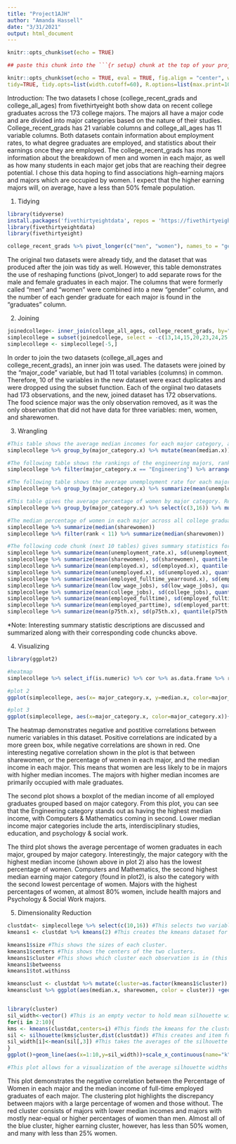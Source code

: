 ```yaml
---
title: "Project1AJH"
author: "Amanda Hassell"
date: "3/31/2021"
output: html_document
---
```


```r
knitr::opts_chunk$set(echo = TRUE)
```

```r
## paste this chunk into the ```{r setup} chunk at the top of your project 1 .Rmd file

knitr::opts_chunk$set(echo = TRUE, eval = TRUE, fig.align = "center", warning = F, message = F,
tidy=TRUE, tidy.opts=list(width.cutoff=60), R.options=list(max.print=100))
```

Introduction:
  The two datasets I chose (college_recent_grads and college_all_ages) from fivethirtyeight both show data on recent college graduates across the 173 college majors. The majors all have a major code and are divided into major categories based on the nature of their studies. College_recent_grads has 21 variable columns and college_all_ages has 11 variable columns. Both datasets contain information about employment rates, to what degree graduates are employed, and statistics about their earnings once they are employed. The college_recent_grads has more information about the breakdown of men and women in each major, as well as how many students in each major get jobs that are reaching their degree potential. I chose this data hoping to find associations high-earning majors and majors which are occupied by women. I expect that the higher earning majors will, on average, have a less than 50% female population.  


1. Tidying
```r
library(tidyverse)
install.packages('fivethirtyeightdata', repos = 'https://fivethirtyeightdata.github.io/drat/', type = 'source')
library(fivethirtyeightdata)
library(fivethirtyeight)

college_recent_grads %>% pivot_longer(c("men", "women"), names_to = "gender", values_to= "graduates" ) %>% group_by(major_category) 
```
The original two datasets were already tidy, and the dataset that was produced after the join was tidy as well. However, this table demonstrates the use of reshaping functions (pivot_longer) to add separate rows for the male and female graduates in each major. The columns that were formerly called "men" and "women" were combined into a new "gender" column, and the number of each gender graduate for each major is found in the "graduates" column. 

2. Joining
```r
joinedcollege<- inner_join(college_all_ages, college_recent_grads, by="major_code")
simplecollege = subset(joinedcollege, select = -c(13,14,15,20,23,24,25,26,27,28))
simplecollege <- simplecollege[-5,]

```
In order to join the two datasets (college_all_ages and college_recent_grads), an inner join was used. The datasets were joined by the "major_code" variable, but had 11 total variables (columns) in common. Therefore, 10 of the variables in the new dataset were exact duplicates and were dropped using the subset function. Each of the orgiinal two datasets had 173 observations, and the new, joined dataset  has 172 observations. The food science major was the only observation removed, as it was the only observation that did not have data for three variables: men, women, and sharewomen. 

3. Wrangling
```r
#This table shows the average median incomes for each major category, and reveals that engineering has the highest median income as a major category, at $77,758.62 per year. 
simplecollege %>% group_by(major_category.x) %>% mutate(mean(median.x)) %>% summarize(mean(median.x)) 

#The following table shows the rankings of the engineering majors, ranked in order of descending median income. Since engineering has the highest median income as a major category, petroleum engineering is found to be the highest earning major overall. 
simplecollege %>% filter(major_category.x == "Engineering") %>% arrange(rank)

#The following table shows the average unemployment rate for each major category. The arts majors have the highest unemployment rate after graduation, at 8.76%, and Psychology & Social Work has the second highest unemployment rate, at 7.8%
simplecollege %>% group_by(major_category.x) %>% summarize(mean(unemployment_rate.x))

#This table gives the average percentage of women by major category. Results of this statistic are shown and explained in the Visualizing section. 
simplecollege %>% group_by(major_category.x) %>% select(c(3,16)) %>% mutate(mean(sharewomen)) %>% arrange(desc(mean(sharewomen)))

#The median percentage of women in each major across all college graduates is 53.4%, while the median percentage of women in majors in the top 10 ranked majors (by median earnings) was much lower, at only 14.9%. 
simplecollege %>% summarize(median(sharewomen))
simplecollege %>% filter(rank < 11) %>% summarize(median(sharewomen))

#The following code chunk (next 10 tables) gives summary statistics for 10 numeric variables. 
simplecollege %>% summarize(mean(unemployment_rate.x), sd(unemployment_rate.x), quantile(unemployment_rate.x), min(unemployment_rate.x), max(unemployment_rate.x)) #The average unemployment rate across all of the recent college graduates is 5.74%.
simplecollege %>% summarize(mean(sharewomen), sd(sharewomen), quantile(sharewomen), min(sharewomen), max(sharewomen)) #The study population of college graduates includes 52.2% women.  
simplecollege %>% summarize(mean(employed.x), sd(employed.x), quantile(employed.x), min(employed.x), max(employed.x)) #
simplecollege %>% summarize(mean(unemployed.x), sd(unemployed.x), quantile(unemployed.x), min(unemployed.x), max(unemployed.x))
simplecollege %>% summarize(mean(employed_fulltime_yearround.x), sd(employed_fulltime_yearround.x), quantile(employed_fulltime_yearround.x), min(employed_fulltime_yearround.x), max(employed_fulltime_yearround.x))
simplecollege %>% summarize(mean(low_wage_jobs), sd(low_wage_jobs), quantile(low_wage_jobs), min(low_wage_jobs), max(low_wage_jobs))
simplecollege %>% summarize(mean(college_jobs), sd(college_jobs), quantile(college_jobs), min(college_jobs), max(college_jobs))
simplecollege %>% summarize(mean(employed_fulltime), sd(employed_fulltime), quantile(employed_fulltime), min(employed_fulltime), max(employed_fulltime))
simplecollege %>% summarize(mean(employed_parttime), sd(employed_parttime), quantile(employed_parttime), min(employed_parttime), max(employed_parttime))
simplecollege %>% summarize(mean(p75th.x), sd(p75th.x), quantile(p75th.x), min(p75th.x), max(p75th.x))

```
*Note: Interesting summary statistic descriptions are discussed and summarized along with their corresponding code chuncks above. 

4. Visualizing
```r
library(ggplot2)

#heatmap
simplecollege %>% select_if(is.numeric) %>% cor %>% as.data.frame %>% rownames_to_column %>% pivot_longer(-1) %>% ggplot(aes(rowname, name, fill = value)) + geom_tile() + theme(axis.text.x = element_text(angle = 45, vjust = 1)) + geom_text(aes(label=round(value,2), size = 1))+ xlab("")+ylab("")+coord_fixed() + scale_fill_gradient2(low = "red", high = "green", mid = "white", midpoint = 0, limit = c(-1,1), name = "Correlation") + ggtitle("Correlation of Numeric Variables")

#plot 2
ggplot(simplecollege, aes(x= major_category.x, y=median.x, color=major_category.x)) +geom_boxplot() + theme(axis.text.x = element_text(angle = 45, vjust = 1)) + ggtitle("Median Income by Major Category") + xlab("Major Category") + ylab("Median Income of Full-time Employed Graduates") + scale_fill_hue(l=40, c=35) 

#plot 3
ggplot(simplecollege, aes(x=major_category.x, color=major_category.x))+ geom_bar(aes(y=sharewomen), stat = "summary", fun=mean) +theme(axis.text.x = element_text(angle = 45, vjust = 1)) + ggtitle("Percentage of Women in Each Major Category") + ylab("Percentage of Women") + xlab("Major Category") + scale_y_continuous(breaks = seq(0,1,0.1))

```

The heatmap demonstrates negative and postitive correlations between numeric variables in this dataset. Positive correlations are indicated by a more green box, while negative correlations are shown in red. One interesting negative correlation shown in the plot is that between sharewomen, or the percentage of women in each major, and the median income in each major. This means that women are less likely to be in majors with higher median incomes. The majors with higher median incomes are primarily occupied with male graduates. 

The second plot shows a boxplot of the median income of all employed graduates grouped based on major category. From this plot, you can see that the Engineering category stands out as having the highest median income, with Computers & Mathematics coming in second. Lower median income major categories include the arts, interdisciplinary studies, education, and psychology & social work. 

The third plot shows the average percentage of women graduates in each major, grouped by major category. Interestingly, the major category with the highest median income (shown above in plot 2) also has the lowest percentage of women. Computers and Mathematics, the second highest median earning major category (found in plot2), is also the category with the second lowest percentage of women. Majors with the highest percentages of women, at almost 80% women, include health majors and Psychology & Social Work majors. 

5. Dimensionality Reduction 
```r
clustdat<- simplecollege %>% select(c(10,16)) #This selects two variables (median income and percentage of women) from the simplecollege dataset and creates a new dataset that can be used in the k-means clustering.
kmeans1 <- clustdat %>% kmeans(2) #This creates the kmeans dataset for the two selected variables from the simplecollege dataset

kmeans1$size #This shows the sizes of each cluster.
kmeans1$centers #This shows the centers of the two clusters.
kmeans1$cluster #This shows which cluster each observation is in (this is later added to the clustdat dataset as a new variable).
kmeans1$betweenss 
kmeans1$tot.withinss

kmeansclust <- clustdat %>% mutate(cluster=as.factor(kmeans1$cluster)) #This adds the cluster numbers as a new variable to the clustdat dataset. 
kmeansclust %>% ggplot(aes(median.x, sharewomen, color = cluster)) +geom_point() +ggtitle("K-means Clustering on Plot of Median Income vs. Percentage of Women") +xlab("Median Income") +ylab("Percentage of Women")


library(cluster)
sil_width<-vector() #This is an empty vector to hold mean silhouette width.
for(i in 2:10){
kms <- kmeans(clustdat,centers=i) #This finds the kmeans for the clustdat dataset, and creates an item for it. 
sil <- silhouette(kms$cluster,dist(clustdat)) #This creates and item for silhouette widths
sil_width[i]<-mean(sil[,3]) #This takes the averages of the silhouette widths.
}
ggplot()+geom_line(aes(x=1:10,y=sil_width))+scale_x_continuous(name="k",breaks=1:10)

#This plot allows for a visualization of the average silhouette widths for different cluster numbers. The highest average silhouette width is for two clusters, although three is a close second. Therefore, two is the optimal number of clusters for this plot. 

```

This plot demonstrates the negative correlation between the Percentage of Women in each major and the median income of full-time employed graduates of each major. The clustering plot highlights the discrepancy between majors with a large percentage of women and those without. The red cluster consists of majors with lower median incomes and majors with mostly near-equal or higher percentages of women than men. Almost all of the blue cluster, higher earning cluster, however, has less than 50% women, and many with less than 25% women. 